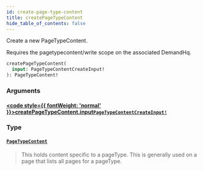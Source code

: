 ```yaml
---
id: create-page-type-content
title: createPageTypeContent
hide_table_of_contents: false
---
```








Create a new PageTypeContent.
                
Requires the pagetypecontent/write scope on the associated DemandHq.

```graphql
createPageTypeContent(
  input: PageTypeContentCreateInput!
): PageTypeContent!
```


### Arguments

#### [<code style={{ fontWeight: 'normal' }}>createPageTypeContent.<b>input</b></code>](#)<Bullet />[`PageTypeContentCreateInput!`](/demand/api/graphql-admin/reference/inputs/page-type-content-create-input) <Badge class="secondary" text="non-null"/> <Badge class="secondary" text="input"/>
> 
> 

### Type

#### [`PageTypeContent`](/demand/api/graphql-admin/reference/objects/page-type-content) <Badge class="secondary" text="object"/>
> This holds content specific to a pageType. This is generally used on a page that lists all pages for a pageType.
> 





